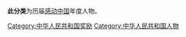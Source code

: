 '''此分类'''为历届[[感动中国|感动中国]]年度人物。

[[Category:中华人民共和国奖励|Category:中华人民共和国奖励]]
[[Category:中华人民共和国人物|Category:中华人民共和国人物]]